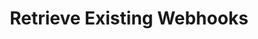 ---
title: "Retrieve Existing Webhooks"
description: "Accesses details about current webhooks via the API endpoint"
openapi: get /v1/webhooks
---
